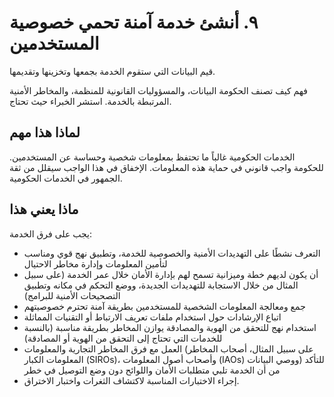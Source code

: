 # ٩. أنشئ خدمة آمنة تحمي خصوصية المستخدمين

قيم البيانات التي ستقوم الخدمة بجمعها وتخزينها وتقديمها.

فهم كيف تصنف الحكومة البيانات، والمسؤوليات القانونية للمنظمة، والمخاطر الأمنية المرتبطة بالخدمة. استشر الخبراء حيث تحتاج.

## لماذا هذا مهم

الخدمات الحكومية غالباً ما تحتفظ بمعلومات شخصية وحساسة عن المستخدمين. للحكومة واجب قانوني في حماية هذه المعلومات. الإخفاق في هذا الواجب سيقلل من ثقة الجمهور في الخدمات الحكومية.

## ماذا يعني هذا

يجب على فرق الخدمة:

- التعرف نشطًا على التهديدات الأمنية والخصوصية للخدمة، وتطبيق نهج قوي ومناسب لتأمين المعلومات وإدارة مخاطر الاحتيال
- أن يكون لديهم خطة وميزانية تسمح لهم بإدارة الأمان خلال عمر الخدمة (على سبيل المثال من خلال الاستجابة للتهديدات الجديدة، ووضع التحكم في مكانه وتطبيق التصحيحات الأمنية للبرامج)
- جمع ومعالجة المعلومات الشخصية للمستخدمين بطريقة آمنة تحترم خصوصيتهم
- اتباع الإرشادات حول استخدام ملفات تعريف الارتباط أو التقنيات المماثلة
- استخدام نهج للتحقق من الهوية والمصادقة يوازن المخاطر بطريقة مناسبة (بالنسبة للخدمات التي تحتاج إلى التحقق من الهوية أو المصادقة)
- العمل مع فرق المخاطر التجارية والمعلومات (على سبيل المثال، أصحاب المخاطر المعلومات الكبار (SIROs)، وأصحاب أصول المعلومات (IAOs) ووصي البيانات) للتأكد من أن الخدمة تلبي متطلبات الأمان واللوائح دون وضع التوصيل في خطر
- إجراء الاختبارات المناسبة لاكتشاف الثغرات واختبار الاختراق.
